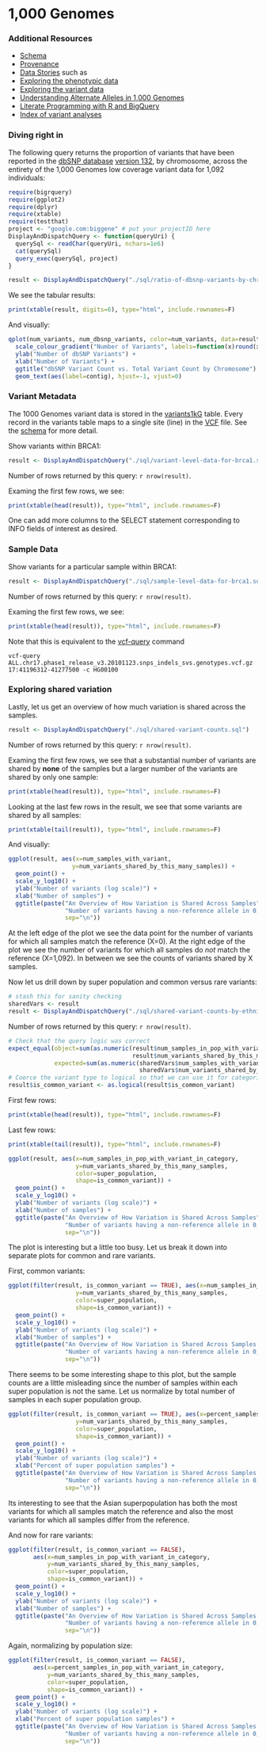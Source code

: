 <!-- R Markdown Documentation, DO NOT EDIT THE PLAIN MARKDOWN VERSION OF THIS FILE -->

<!-- Copyright 2014 Google Inc. All rights reserved. -->

<!-- Licensed under the Apache License, Version 2.0 (the "License"); -->
<!-- you may not use this file except in compliance with the License. -->
<!-- You may obtain a copy of the License at -->

<!--     http://www.apache.org/licenses/LICENSE-2.0 -->

<!-- Unless required by applicable law or agreed to in writing, software -->
<!-- distributed under the License is distributed on an "AS IS" BASIS, -->
<!-- WITHOUT WARRANTIES OR CONDITIONS OF ANY KIND, either express or implied. -->
<!-- See the License for the specific language governing permissions and -->
<!-- limitations under the License. -->

1,000 Genomes
=================

### Additional Resources
* [Schema](https://bigquery.cloud.google.com/table/google.com:biggene:1000genomes.variants1kG?pli=1)
* [Provenance](./provenance)
* [Data Stories](./data-stories) such as
 * [Exploring the phenotypic data](./data-stories/exploring-the-phenotypic-data)
 * [Exploring the variant data](./data-stories/exploring-the-variant-data)
 * [Understanding Alternate Alleles in 1,000 Genomes](./data-stories/understanding-alternate-alleles)
 * [Literate Programming with R and BigQuery](./data-stories/literate-programming-demo)
* [Index of variant analyses](./sql)

### Diving right in
The following query returns the proportion of variants that have been reported in the [dbSNP database](http://www.ncbi.nlm.nih.gov/projects/SNP/snp_summary.cgi?build_id=132) [version 132](http://www.1000genomes.org/category/variants), by chromosome, across the entirety of the 1,000 Genomes low coverage variant data for 1,092 individuals:

```r
require(bigrquery)
require(ggplot2)
require(dplyr)
require(xtable)
require(testthat)
project <- "google.com:biggene" # put your projectID here
DisplayAndDispatchQuery <- function(queryUri) {
  querySql <- readChar(queryUri, nchars=1e6)
  cat(querySql)
  query_exec(querySql, project)
}
```

```r
result <- DisplayAndDispatchQuery("./sql/ratio-of-dbsnp-variants-by-chromosome.sql")
```

We see the tabular results:
```r
print(xtable(result, digits=6), type="html", include.rownames=F)
```

And visually:
```r
qplot(num_variants, num_dbsnp_variants, color=num_variants, data=result) +
  scale_colour_gradient("Number of Variants", labels=function(x)round(x)) +
  ylab("Number of dbSNP Variants") +
  xlab("Number of Variants") +
  ggtitle("dbSNP Variant Count vs. Total Variant Count by Chromosome") +
  geom_text(aes(label=contig), hjust=-1, vjust=0)
```

### Variant Metadata
The 1000 Genomes variant data is stored in the [variants1kG](https://bigquery.cloud.google.com/table/google.com:biggene:1000genomes.variants1kG?pli=1) table.  Every record in the variants table maps to a single site (line) in the [VCF](http://www.1000genomes.org/wiki/Analysis/Variant%20Call%20Format/vcf-variant-call-format-version-41) file.  See the [schema](https://bigquery.cloud.google.com/table/google.com:biggene:1000genomes.variants1kG?pli=1) for more detail.

Show variants within BRCA1:
```r
result <- DisplayAndDispatchQuery("./sql/variant-level-data-for-brca1.sql")
```
Number of rows returned by this query: `r nrow(result)`.

Examing the first few rows, we see:
```r
print(xtable(head(result)), type="html", include.rownames=F)
```
One can add more columns to the SELECT statement corresponding to INFO fields of interest as desired.

### Sample Data
Show variants for a particular sample within BRCA1:
```r
result <- DisplayAndDispatchQuery("./sql/sample-level-data-for-brca1.sql")
```
Number of rows returned by this query: `r nrow(result)`.

Examing the first few rows, we see:
```r
print(xtable(head(result)), type="html", include.rownames=F)
```
Note that this is equivalent to the [vcf-query](http://vcftools.sourceforge.net/perl_module.html#vcf-query) command
```
vcf-query ALL.chr17.phase1_release_v3.20101123.snps_indels_svs.genotypes.vcf.gz 17:41196312-41277500 -c HG00100
```

### Exploring shared variation
Lastly, let us get an overview of how much variation is shared across the samples.
```r
result <- DisplayAndDispatchQuery("./sql/shared-variant-counts.sql")
```
Number of rows returned by this query: `r nrow(result)`.

Examing the first few rows, we see that a substantial number of variants are shared by **none** of the samples but a larger number of the variants are shared by only one sample:
```r
print(xtable(head(result)), type="html", include.rownames=F)
```
Looking at the last few rows in the result, we see that some variants are shared by all samples:
```r
print(xtable(tail(result)), type="html", include.rownames=F)
```
And visually:
```r
ggplot(result, aes(x=num_samples_with_variant,
                  y=num_variants_shared_by_this_many_samples)) +
  geom_point() +
  scale_y_log10() +
  ylab("Number of variants (log scale)") +
  xlab("Number of samples") +
  ggtitle(paste("An Overview of How Variation is Shared Across Samples",
                "Number of variants having a non-reference allele in 0, 1, 2, etc... samples",
                sep="\n"))
```
At the left edge of the plot we see the data point for the number of variants for which all samples match the reference (X=0).  At the right edge of the plot we see the number of variants for which all samples do _not_ match the reference (X=1,092).  In between we see the counts of variants shared by X samples.

Now let us drill down by super population and common versus rare variants:
```r
# stash this for sanity checking
sharedVars <- result
result <- DisplayAndDispatchQuery("./sql/shared-variant-counts-by-ethnicity.sql")
```
Number of rows returned by this query: `r nrow(result)`.

```r
# Check that the query logic was correct
expect_equal(object=sum(as.numeric(result$num_samples_in_pop_with_variant_in_category *
                                   result$num_variants_shared_by_this_many_samples)),
             expected=sum(as.numeric(sharedVars$num_samples_with_variant *
                                     sharedVars$num_variants_shared_by_this_many_samples)))
# Coerce the variant type to logical so that we can use it for categorization in plots
result$is_common_variant <- as.logical(result$is_common_variant)
```
First few rows:
```r
print(xtable(head(result)), type="html", include.rownames=F)
```
Last few rows:
```r
print(xtable(tail(result)), type="html", include.rownames=F)
```

```r
ggplot(result, aes(x=num_samples_in_pop_with_variant_in_category,
                   y=num_variants_shared_by_this_many_samples,
                   color=super_population,
                   shape=is_common_variant)) +
  geom_point() +
  scale_y_log10() +
  ylab("Number of variants (log scale)") +
  xlab("Number of samples") +
  ggtitle(paste("An Overview of How Variation is Shared Across Samples",
                "Number of variants having a non-reference allele in 0, 1, 2, etc... samples",
                sep="\n"))
```
The plot is interesting but a little too busy.  Let us break it down into
separate plots for common and rare variants.

First, common variants:
```r
ggplot(filter(result, is_common_variant == TRUE), aes(x=num_samples_in_pop_with_variant_in_category,
                   y=num_variants_shared_by_this_many_samples,
                   color=super_population,
                   shape=is_common_variant)) +
  geom_point() +
  scale_y_log10() +
  ylab("Number of variants (log scale)") +
  xlab("Number of samples") +
  ggtitle(paste("An Overview of How Variation is Shared Across Samples for Common Variants",
                "Number of variants having a non-reference allele in 0, 1, 2, etc... samples",
                sep="\n"))
```
There seems to be some interesting shape to this plot, but the sample counts are a little misleading since the number of samples within each super population is not the same.  Let us normalize by total number of samples in each super population group.
```r
ggplot(filter(result, is_common_variant == TRUE), aes(x=percent_samples_in_pop_with_variant_in_category,
                   y=num_variants_shared_by_this_many_samples,
                   color=super_population,
                   shape=is_common_variant)) +
  geom_point() +
  scale_y_log10() +
  ylab("Number of variants (log scale)") +
  xlab("Percent of super population samples") +
  ggtitle(paste("An Overview of How Variation is Shared Across Samples for Common Variants",
                "Number of variants having a non-reference allele in 0, 1, 2, etc... samples",
                sep="\n"))
```
Its interesting to see that the Asian superpopulation has both the most variants for which all samples match the reference and also the most variants for which all samples differ from the reference.

And now for rare variants:
```r
ggplot(filter(result, is_common_variant == FALSE),
       aes(x=num_samples_in_pop_with_variant_in_category,
           y=num_variants_shared_by_this_many_samples,
           color=super_population,
           shape=is_common_variant)) +
  geom_point() +
  scale_y_log10() +
  ylab("Number of variants (log scale)") +
  xlab("Number of samples") +
  ggtitle(paste("An Overview of How Variation is Shared Across Samples for Rare Variants",
                "Number of variants having a non-reference allele in 0, 1, 2, etc... samples",
                sep="\n"))
```
Again, normalizing by population size:
```r
ggplot(filter(result, is_common_variant == FALSE),
       aes(x=percent_samples_in_pop_with_variant_in_category,
           y=num_variants_shared_by_this_many_samples,
           color=super_population,
           shape=is_common_variant)) +
  geom_point() +
  scale_y_log10() +
  ylab("Number of variants (log scale)") +
  xlab("Percent of super population samples") +
  ggtitle(paste("An Overview of How Variation is Shared Across Samples for Rare Variants",
                "Number of variants having a non-reference allele in 0, 1, 2, etc... samples",
                sep="\n"))
```
